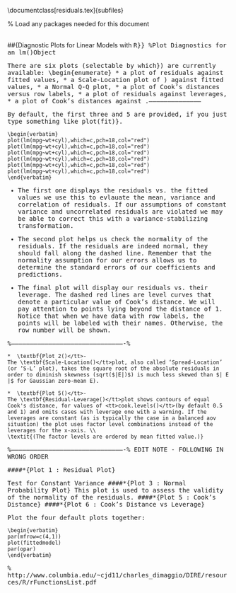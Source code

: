 \documentclass[residuals.tex]{subfiles}

% Load any packages needed for this document

\
\newpage
\##{Diagnostic Plots for Linear Models with <tt>R}}
%Plot Diagnostics for an <tt>lm()</tt>Object

There are six plots (selectable by <tt>which}) are currently available: 
\begin{enumerate}
	*  a plot of residuals against fitted values, 
	*  a Scale-Location plot of \textit{sqrt( $|$ residuals $|$ }) against fitted values, 
	*  a Normal Q-Q plot, 
	*  a plot of Cook's distances versus row labels, 
	*  a plot of residuals against leverages, 
	*  a plot of Cook's distances against \textit{leverage/(1-leverage)}.----------------------------------------- 

\noindent By default, the first three and 5 are provided, if you just type something like <tt>plot(fit)}.
\newpage

	\begin{verbatim}
	plot(lm(mpg~wt+cyl),which=c,pch=18,col="red")
	plot(lm(mpg~wt+cyl),which=c,pch=18,col="red")
	plot(lm(mpg~wt+cyl),which=c,pch=18,col="red")
	plot(lm(mpg~wt+cyl),which=c,pch=18,col="red")
	plot(lm(mpg~wt+cyl),which=c,pch=18,col="red")
	plot(lm(mpg~wt+cyl),which=c,pch=18,col="red")
	\end{verbatim}
<p> 

\newpage

*  The first one displays the residuals vs. the fitted values
 we use this to evlauate the mean, variance and correlation of residuals.
 If our assumptions of constant variance and uncorrelated residuals are
 violated we may be able to correct this with a variance-stabilizing
 transformation.
 
*  The second plot helps us check the normality of the residuals. If the
 residuals are indeed normal, they should fall along the dashed line.
 Remember that the normality assumption for our errors allows us to determine
 the standard errors of our coefficients and predictions.
 
*  The final plot will display our residuals vs. their leverage. The dashed red
 lines are level curves that denote a particular value of Cook's distance.
 We will pay attention to points lying beyond the distance of 1. Notice that
 when we have data with row labels, the points will be labeled with their
 names. Otherwise, the row number will be shown.

\newpage
%-------------------------------------------------------------------------------------------%

	*  \textbf{Plot 2()</tt>-
	The \textbf{Scale-Location()</tt>plot, also called ‘Spread-Location’ (or ‘S-L’ plot), takes the square root of the absolute residuals in order to diminish skewness (sqrt($|E|)$) is much less skewed than $| E |$ for Gaussian zero-mean E).
	
	*  \textbf{Plot 5()</tt>- 
	The \textbf{Residual-Leverage()</tt>plot shows contours of equal Cook's distance, for values of <tt>cook.levels()</tt>(by default 0.5 and 1) and omits cases with leverage one with a warning. If the leverages are constant (as is typically the case in a balanced aov situation) the plot uses factor level combinations instead of the leverages for the x-axis. \\
	\textit{(The factor levels are ordered by mean fitted value.)}

\newpage
%-------------------------------------------------------------------------------------------%
EDIT NOTE - FOLLOWING IN WRONG ORDER

\####*{Plot 1 : Residual Plot}


Test for Constant Variance
\begin{figure}[h!]
	\centering
	\includegraphics[width=0.95\linewidth]{./mtcarsDiagPlot1}
	
	\label{mtcarsDiagPlot1}
\end{figure}

\newpage
\####*{Plot 3 : Normal Probability Plot}
\begin{figure}[h!]
	\centering
	\includegraphics[width=0.95\linewidth]{./mtcarsDiagPlot2}
	
	\label{mtcarsDiagPlot2}
\end{figure}

\newpage
This plot is used to assess the validity of the normality of the residuals.
\begin{figure}[h!]
	\centering
	\includegraphics[width=0.95\linewidth]{./mtcarsDiagPlot3}
	
	\label{mtcarsDiagPlot3}
\end{figure}

\newpage
\####*{Plot 5 :  Cook's Distance}
\begin{figure}[h!]
	\centering
	\includegraphics[width=0.95\linewidth]{./mtcarsDiagPlot4}
	
	\label{mtcarsDiagPlot4}
\end{figure}

\newpage

\begin{figure}[h!]
	\centering
	\includegraphics[width=0.9\linewidth]{./mtcarsDiagPlot5}
	
	\label{mtcarsDiagPlot5}
\end{figure}
\newpage

\####*{Plot 6 :  Cook's Distance vs Leverage}
\begin{figure}[h!]
	\centering
	\includegraphics[width=0.95\linewidth]{./mtcarsDiagPlot6}
	
	\label{mtcarsDiagPlot6}
\end{figure}

\newpage
Plot the four default plots together:

	\begin{verbatim}
	par(mfrow=c(4,1))
	plot(fittedmodel)
	par(opar)
	\end{verbatim}
<p> 

% http://www.columbia.edu/~cjd11/charles_dimaggio/DIRE/resources/R/rFunctionsList.pdf




